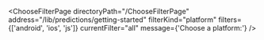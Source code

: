

<ChooseFilterPage
  directoryPath="/ChooseFilterPage"
  address="/lib/predictions/getting-started"
  filterKind="platform"
  filters={['android', 'ios', 'js']}
  currentFilter="all"
  message={'Choose a platform:'}
/>
